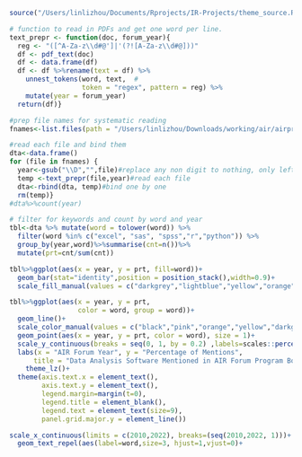 
```r
source("/Users/linlizhou/Documents/Rprojects/IR-Projects/theme_source.R")
```

```r
# function to read in PDFs and get one word per line.
text_prepr <- function(doc, forum_year){
  reg <- "([^A-Za-z\\d#@']|'(?![A-Za-z\\d#@]))"
  df <- pdf_text(doc)
  df <- data.frame(df)
  df <- df %>%rename(text = df) %>%
    unnest_tokens(word, text,  #
                  token = "regex", pattern = reg) %>%
    mutate(year = forum_year)
  return(df)}
```

```r
#prep file names for systematic reading
fnames<-list.files(path = "/Users/linlizhou/Downloads/working/air/airprogramguide", pattern="*.pdf", full.names = TRUE)
```

```r
#read each file and bind them
dta<-data.frame()
for (file in fnames) {
  year<-gsub("\\D","",file)#replace any non digit to nothing, only left is digit
  temp <-text_prepr(file,year)#read each file
  dta<-rbind(dta, temp)#bind one by one
  rm(temp)}
#dta%>%count(year)
```

```r
# filter for keywords and count by word and year
tbl<-dta %>% mutate(word = tolower(word)) %>% 
  filter(word %in% c("excel", "sas", "spss","r","python")) %>% 
  group_by(year,word)%>%summarise(cnt=n())%>%
  mutate(prt=cnt/sum(cnt))
```

```r
tbl%>%ggplot(aes(x = year, y = prt, fill=word))+
  geom_bar(stat="identity",position = position_stack(),width=0.9)+
  scale_fill_manual(values = c("darkgrey","lightblue","yellow","orange","lightgreen","lightgrey","#69b3e7"),guide = guide_legend(reverse = TRUE))
```

```r
tbl%>%ggplot(aes(x = year, y = prt, 
                 color = word, group = word))+
  geom_line()+
  scale_color_manual(values = c("black","pink","orange","yellow","darkgrey"),guide = guide_legend(reverse = TRUE))+
  geom_point(aes(x = year, y = prt, color = word), size = 1)+
  scale_y_continuous(breaks = seq(0, 1, by = 0.2) ,labels=scales::percent_format(accuracy = 1))+#present y axis label as percentage
  labs(x = "AIR Forum Year", y = "Percentage of Mentions",
      title = "Data Analysis Software Mentioned in AIR Forum Program Book (2010-2022)")+ 
    theme_lz()+
  theme(axis.text.x = element_text(),
        axis.text.y = element_text(),
        legend.margin=margin(t=0),
        legend.title = element_blank(),
        legend.text = element_text(size=9),
        panel.grid.major.y = element_line())
```

```r
scale_x_continuous(limits = c(2010,2022), breaks=(seq(2010,2022, 1)))+
  geom_text_repel(aes(label=word,size=3, hjust=1,vjust=0)+
```

